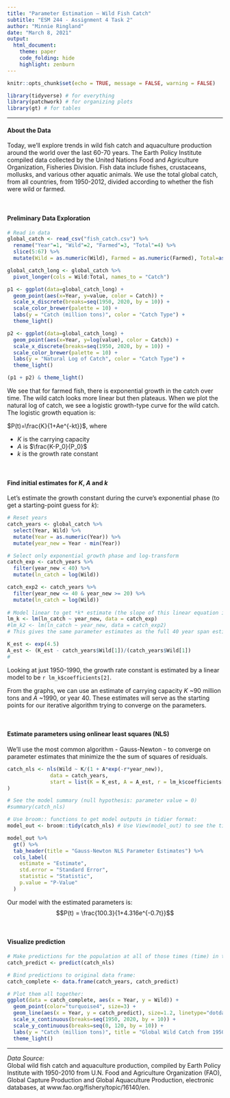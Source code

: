 ```yaml
---
title: "Parameter Estimation – Wild Fish Catch"
subtitle: "ESM 244 - Assignment 4 Task 2"
author: "Minnie Ringland"
date: "March 8, 2021"
output:
  html_document:
    theme: paper
    code_folding: hide
    highlight: zenburn
---
```


```r
knitr::opts_chunk$set(echo = TRUE, message = FALSE, warning = FALSE)

library(tidyverse) # for everything
library(patchwork) # for organizing plots
library(gt) # for tables

```

***  

#### About the Data

Today, we'll explore trends in wild fish catch and aquaculture production around the world over the last 60-70 years. The Earth Policy Institute compiled data collected by the United Nations Food and Agriculture Organization, Fisheries Division. Fish data include fishes, crustaceans, mollusks, and various other aquatic animals. We use the total global catch, from all countries, from 1950-2012, divided according to whether the fish were wild or farmed.

<br>  

#### Preliminary Data Exploration

```r
# Read in data
global_catch <- read_csv("fish_catch.csv") %>% 
  rename("Year"=1, "Wild"=2, "Farmed"=3, "Total"=4) %>% 
  slice(5:67) %>% 
  mutate(Wild = as.numeric(Wild), Farmed = as.numeric(Farmed), Total=as.numeric(Total))

global_catch_long <- global_catch %>% 
  pivot_longer(cols = Wild:Total, names_to = "Catch")

p1 <- ggplot(data=global_catch_long) +
  geom_point(aes(x=Year, y=value, color = Catch)) +
  scale_x_discrete(breaks=seq(1950, 2020, by = 10)) +
  scale_color_brewer(palette = 10) +
  labs(y = "Catch (million tons)", color = "Catch Type") +
  theme_light()

p2 <- ggplot(data=global_catch_long) +
  geom_point(aes(x=Year, y=log(value), color = Catch)) +
  scale_x_discrete(breaks=seq(1950, 2020, by = 10)) +
  scale_color_brewer(palette = 10) +
  labs(y = "Natural Log of Catch", color = "Catch Type") +
  theme_light()

(p1 + p2) & theme_light()
```

We see that for farmed fish, there is exponential growth in the catch over time. The wild catch looks more linear but then plateaus. When we plot the natural log of catch, we see a logistic growth-type curve for the wild catch. The logistic growth equation is:

$P(t)=\frac{K}{1+Ae^{-kt}}$, where

- $K$ is the carrying capacity
- $A$ is $\frac{K-P_0}{P_0}$
- $k$ is the growth rate constant


<br>  

#### Find initial estimates for *K*, *A* and *k*

Let's estimate the growth constant during the curve's exponential phase (to get a starting-point guess for *k*): 

```r
# Reset years
catch_years <- global_catch %>% 
  select(Year, Wild) %>%
  mutate(Year = as.numeric(Year)) %>%  
  mutate(year_new = Year - min(Year))

# Select only exponential growth phase and log-transform
catch_exp <- catch_years %>% 
  filter(year_new < 40) %>% 
  mutate(ln_catch = log(Wild))

catch_exp2 <- catch_years %>% 
  filter(year_new <= 40 & year_new >= 20) %>% 
  mutate(ln_catch = log(Wild))
  
# Model linear to get *k* estimate (the slope of this linear equation is an estimate of the growth rate constant):
lm_k <- lm(ln_catch ~ year_new, data = catch_exp)
#lm_k2 <- lm(ln_catch ~ year_new, data = catch_exp2)
# This gives the same parameter estimates as the full 40 year span estimate

K_est <- exp(4.5)
A_est <- (K_est - catch_years$Wild[1])/(catch_years$Wild[1])
# 
```

Looking at just 1950-1990, the growth rate constant is estimated by a linear model to be `r lm_k$coefficients[2]`.

From the graphs, we can use an estimate of carrying capacity *K* ~90 million tons and *A*  ~1990, or year 40. These estimates will serve as the starting points for our iterative algorithm trying to converge on the parameters. 

<br>  

#### Estimate parameters using onlinear least squares (NLS)

We'll use the most common algorithm - Gauss-Newton - to converge on parameter estimates that minimize the the sum of squares of residuals. 

```r
catch_nls <- nls(Wild ~ K/(1 + A*exp(-r*year_new)),
              data = catch_years,
              start = list(K = K_est, A = A_est, r = lm_k$coefficients[2]),
)

# See the model summary (null hypothesis: parameter value = 0)
#summary(catch_nls)

# Use broom:: functions to get model outputs in tidier format: 
model_out <- broom::tidy(catch_nls) # Use View(model_out) to see the tidy model output.

model_out %>% 
  gt() %>% 
  tab_header(title = "Gauss-Newton NLS Parameter Estimates") %>% 
  cols_label(
    estimate = "Estimate",
    std.error = "Standard Error",
    statistic = "Statistic",
    p.value = "P-Value"
  )

```




Our model with the estimated parameters is:
$$P(t) = \frac{100.3}{1+4.316e^{-0.7t}}$$

<br>  


#### Visualize prediction
```r
# Make predictions for the population at all of those times (time) in the original df: 
catch_predict <- predict(catch_nls)

# Bind predictions to original data frame:
catch_complete <- data.frame(catch_years, catch_predict)

# Plot them all together:
ggplot(data = catch_complete, aes(x = Year, y = Wild)) +
  geom_point(color="turquoise4", size=3) +
  geom_line(aes(x = Year, y = catch_predict), size=1.2, linetype="dotdash") +
  scale_x_continuous(breaks=seq(1950, 2020, by = 10)) +
  scale_y_continuous(breaks=seq(0, 120, by = 10)) +
  labs(y = "Catch (million tons)", title = "Global Wild Catch from 1950-2012", subtitle="Actual and Predicted using NLS") +
  theme_light()
```


***

*Data Source:*  
Global wild fish catch and aquaculture production, compiled by Earth Policy Institute with 1950-2010 from U.N. Food and Agriculture Organization (FAO), Global Capture Production and Global Aquaculture Production, electronic databases, at www.fao.org/fishery/topic/16140/en.

